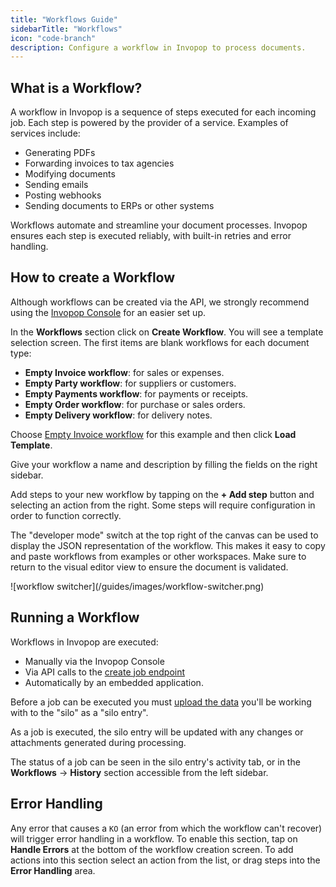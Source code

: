 ```yaml
---
title: "Workflows Guide"
sidebarTitle: "Workflows"
icon: "code-branch"
description: Configure a workflow in Invopop to process documents.
---
```


## What is a Workflow?

A workflow in Invopop is a sequence of steps executed for each incoming job. Each step is powered by the provider of a service. Examples of services include:

* Generating PDFs
* Forwarding invoices to tax agencies
* Modifying documents
* Sending emails
* Posting webhooks
* Sending documents to ERPs or other systems

Workflows automate and streamline your document processes. Invopop ensures each step is executed reliably, with built-in retries and error handling.

## How to create a Workflow

Although workflows can be created via the API, we strongly recommend using the [Invopop Console](https://console.invopop.com) for an easier set up.


In the **Workflows** section click on **Create Workflow**. You will see a template selection screen. The first items are blank workflows for each document type:

- **Empty Invoice workflow**: for sales or expenses.
- **Empty Party workflow**: for suppliers or customers.
- **Empty Payments workflow**: for payments or receipts.
- **Empty Order workflow**: for purchase or sales orders.
- **Empty Delivery workflow**: for delivery notes.

Choose [Empty Invoice workflow](https://console.invopop.com/redirect/workflows/new?template=empty-invoice) for this example and then click **Load Template**.


Give your workflow a name and description by filling the fields on the right sidebar.

Add steps to your new workflow by tapping on the **+ Add step** button and selecting an action from the right. Some steps will require configuration in order to function correctly.

The "developer mode" switch at the top right of the canvas can be used to display the JSON representation of the workflow. This makes it easy to copy and paste workflows from examples or other workspaces. Make sure to return to the visual editor view to ensure the document is validated.

<Frame caption="Visual or Developer Switcher">
  ![workflow switcher](/guides/images/workflow-switcher.png)
</Frame>

## Running a Workflow

Workflows in Invopop are executed:

- Manually via the Invopop Console
- Via API calls to the [create job endpoint](/api-ref/transform/jobs/create-a-job-put)
- Automatically by an embedded application.

Before a job can be executed you must [upload the data](/api-ref/silo/entries/create-an-entry-put) you'll be working with to the "silo" as a "silo entry".

As a job is executed, the silo entry will be updated with any changes or attachments generated during processing.

The status of a job can be seen in the silo entry's activity tab, or in the **Workflows** → **History** section accessible from the left sidebar.

## Error Handling

Any error that causes a `KO` (an error from which the workflow can't recover) will trigger error handling in a workflow. To enable this section, tap on **Handle Errors** at the bottom of the workflow creation screen. To add actions into this section select an action from the list, or drag steps into the **Error Handling** area.
